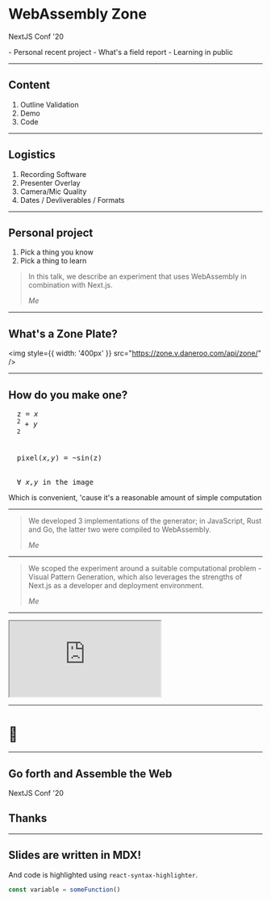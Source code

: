 <SlidePage>
    
<Cover>


# WebAssembly Zone

NextJS Conf '20

</Cover>


<SpeakerNotes>
  - Personal recent project - What's a field report - Learning in public
</SpeakerNotes>

---

## Content

1. Outline Validation
1. Demo
1. Code

---

## Logistics

1. Recording Software
1. Presenter Overlay
1. Camera/Mic Quality
1. Dates / Devliverables / Formats

---

## Personal project

1. Pick a thing you know
1. Pick a thing to learn

> In this talk, we describe an experiment that uses WebAssembly in combination with Next.js.
>
> <cite>Me</cite>

---

## What's a Zone Plate?

<img style={{ width: '400px' }} src="https://zone.v.daneroo.com/api/zone/" />

---

## How do you make one?

<pre>
  z = <em>x</em>
  <sup>2</sup> + <em>y</em>
  <sup>2</sup>
  <br />
  pixel(<em>x,y</em>) = ~sin(z)
  <br />
  &forall; <em>x,y</em> in the image
</pre>

Which is convenient, 'cause it's a reasonable amount of simple computation

---

> We developed 3 implementations of the generator;
> in JavaScript, Rust and Go, the latter two were compiled to WebAssembly.
>
> <cite>Me</cite>

---

> We scoped the experiment around a suitable computational problem - Visual Pattern Generation,
> which also leverages the strengths of Next.js as a developer and deployment environment.
>
> <cite>Me</cite>

---

<iframe
  src="https://zone.v.daneroo.com/"
  style={{ width: '80%', height: '500px' }}
></iframe>

---

# 🤫

---

<Cover>


## Go forth and Assemble the Web

NextJS Conf '20

## Thanks

</Cover>


---

## Slides are written in MDX!

And code is highlighted using `react-syntax-highlighter`.

```js
const variable = someFunction()
```

</SlidePage>

